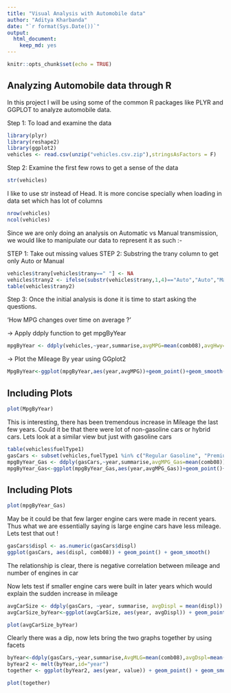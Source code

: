 ```yaml
---
title: "Visual Analysis with Automobile data"
author: "Aditya Kharbanda"  
date: "`r format(Sys.Date())`"
output: 
  html_document: 
    keep_md: yes
---
```


```r
knitr::opts_chunk$set(echo = TRUE)
```

## Analyzing Automobile data through R

In this project I will be using some of the common R packages like PLYR and GGPLOT to analyze automobile data.

Step 1: To load and examine the data


```r
library(plyr)
library(reshape2)
library(ggplot2)
vehicles <- read.csv(unzip("vehicles.csv.zip"),stringsAsFactors = F)
```

Step 2: Examine the first few rows to get a sense of the data
```r
str(vehicles)
```

I like to use str instead of Head. It is more concise specially when loading in data set which has lot of columns

```r
nrow(vehicles)
ncol(vehicles)
```

Since we are only doing an analysis on Automatic vs Manual transmission, we would like to manipulate our data to represent it as such :-

STEP 1: Take out missing values
STEP 2: Substring the trany column to get only Auto or Manual

```r
vehicles$trany[vehicles$trany==" "] <- NA
vehicles$trany2 <- ifelse(substr(vehicles$trany,1,4)=="Auto","Auto","Manual")
table(vehicles$trany2)
```

Step 3: Once the initial analysis is done it is time to start asking the questions.

'How MPG changes over time on average ?'

-> Apply ddply function to get mpgByYear
```r
mpgByYear <- ddply(vehicles,~year,summarise,avgMPG=mean(comb08),avgHwy=mean(highway08))
```

-> Plot the Mileage By year using GGplot2
```r
MpgByYear<-ggplot(mpgByYear,aes(year,avgMPG))+geom_point()+geom_smooth()
```

## Including Plots

```r
plot(MpgByYear)
```

This is interesting, there has been tremendous increase in Mileage the last few years. Could it be that there were lot of non-gasoline cars or hybrid cars. Lets look at a similar view but just with gasoline cars

```r
table(vehicles$fuelType1)
gasCars <- subset(vehicles,fuelType1 %in% c("Regular Gasoline", "Premium Gasoline", "Midgrade Gasoline") & fuelType2 == "" & atvType != "Hybrid")
mpgByYear_Gas <- ddply(gasCars,~year,summarise,avgMPG_Gas=mean(comb08))
mpgByYear_Gas<-ggplot(mpgByYear_Gas,aes(year,avgMPG_Gas))+geom_point()+geom_smooth()+ xlab("Year") + ylab("Average MPG") + ggtitle("Gasoline cars")
```

## Including Plots

```r
plot(mpgByYear_Gas)
```

May be it could be that few larger engine cars were made in recent years. Thus what we are essentially saying is large engine cars have less mileage. Lets test that out !
```r
gasCars$displ <- as.numeric(gasCars$displ)
ggplot(gasCars, aes(displ, comb08)) + geom_point() + geom_smooth()
```
The relationship is clear, there is negative correlation between mileage and number of engines in car

Now lets test if smaller engine cars were built in later years which would explain the sudden increase in mileage

```r
avgCarSize <- ddply(gasCars, ~year, summarise, avgDispl = mean(displ))
avgCarSize_byYear<-ggplot(avgCarSize, aes(year, avgDispl)) + geom_point() + geom_smooth() + xlab("Year") + ylab("Average engine displacement (l)")
```

```r
plot(avgCarSize_byYear)
```

Clearly there was a dip, now lets bring the two graphs together by using facets
```r
byYear<-ddply(gasCars,~year,summarise,AvgMLG=mean(comb08),avgDspl=mean(displ))
byYear2 <- melt(byYear,id="year")
together <- ggplot(byYear2, aes(year, value)) + geom_point() + geom_smooth() + facet_wrap(~variable, ncol = 1, scales = "free_y") + xlab("Year") + ylab("")
```

```r
plot(together)
```